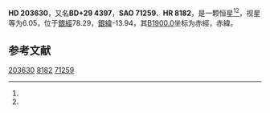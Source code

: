 {{Starbox begin
| name = HD 203630
}}
{{Starbox observe
| epoch = [[J2000.0|J2000.0]]
| constell = {{星座名待查}}<ref name=SIMBAD>{{cite web
 | url=http://simbad.u-strasbg.fr/simbad/sim-id?Ident=HR+8182
 | title=Pulsating variable Star
 | publisher=Centre de Données astronomiques de Strasbourg
 | work=SIMBAD
 | accessdate=2012-07-13
 | archive-date=2019-07-28
 | archive-url=https://web.archive.org/web/20190728154352/http://simbad.u-strasbg.fr/simbad/sim-id%3FIdent%3DHR%2B8182
 }}</ref><ref name=DATA>{{cite web
 | url=http://vizier.u-strasbg.fr/viz-bin/VizieR-5?-out.add=.&-source=5050&-corr=PK=HR&-out.max=9999&HR=8182
 | title=VizieR Detailed Page
 | accessdate=2012-07-13
 | archive-date=2016-03-05
 | archive-url=https://web.archive.org/web/20160305010136/http://vizier.u-strasbg.fr/viz-bin/VizieR-5?-out.add=.&-source=5050&-corr=PK=HR&-out.max=9999&HR=8182
 | dead-url=no
 }}</ref>
| 星官 = 
| ra = {{RA|21|22|41.9}}<ref name=SIMBAD /><ref name=DATA />
| dec = {{DEC|+30|18|35}}<ref name=SIMBAD /><ref name=DATA />
| appmag_v = 6.05<ref name=SIMBAD /><ref name=DATA />
}}
{{Starbox character
| class = K1III<ref name=SIMBAD /><ref name=DATA />
| b-v = 1.08<ref name=SIMBAD /><ref name=DATA />
| u-b = 1.07<ref name=SIMBAD /><ref name=DATA />
| r-i = <ref name=SIMBAD /><ref name=DATA />
| variable = 
}}
{{Starbox astrometry
| radial_v = 1.07
| prop_mo_ra = -25
| parallax = 
| p_error = 
}}
{{Starbox catalog
| names =BD+29 4397，[[SAO星表|SAO]] 71259，[[HD星表|HD]] 203630，[[HR星表|HR]] 8182}}
{{Starbox reference |Simbad=HR+8182}}
{{Starbox end}}

'''HD 203630'''，又名'''BD+29 4397'''，'''SAO 71259'''、'''HR 8182'''，是一颗恒星<ref name=SIMBAD /><ref name=DATA />，视星等为6.05，位于[[銀道座標系|銀經]]78.29，[[銀道座標系|銀緯]]-13.94，其[[B1900.0|B1900.0]]坐标为赤經{{RA|21|18|24}}，赤緯{{DEC|+29|-13.94|56}}。

== 参考文献 ==
{{reflist}}

{{star-stub}}

[[Category:HD和HDE天體|203630]]
[[Category:HR天體|8182]]
[[Category:SAO天體|71259]]